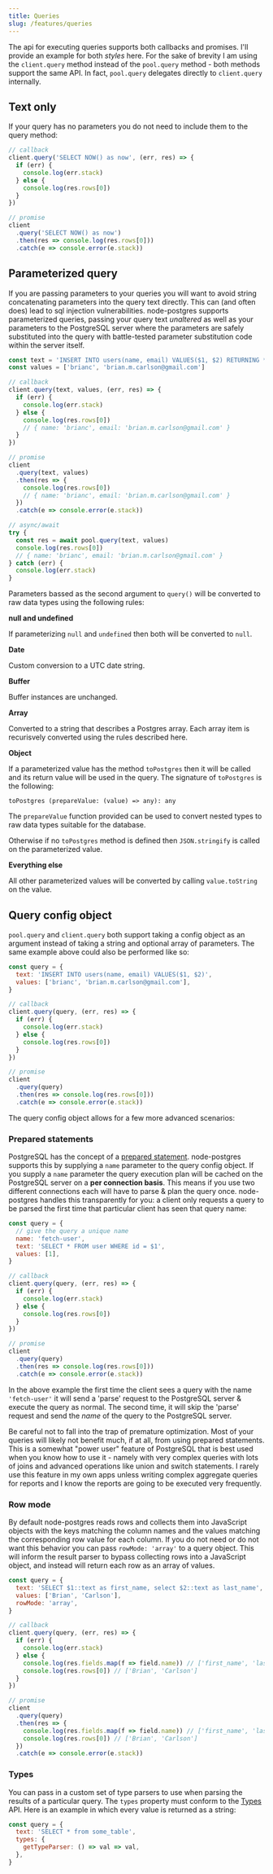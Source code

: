 ```yaml
---
title: Queries
slug: /features/queries
---
```


The api for executing queries supports both callbacks and promises. I'll provide an example for both _styles_ here. For the sake of brevity I am using the `client.query` method instead of the `pool.query` method - both methods support the same API. In fact, `pool.query` delegates directly to `client.query` internally.

## Text only

If your query has no parameters you do not need to include them to the query method:

```js
// callback
client.query('SELECT NOW() as now', (err, res) => {
  if (err) {
    console.log(err.stack)
  } else {
    console.log(res.rows[0])
  }
})

// promise
client
  .query('SELECT NOW() as now')
  .then(res => console.log(res.rows[0]))
  .catch(e => console.error(e.stack))
```

## Parameterized query

If you are passing parameters to your queries you will want to avoid string concatenating parameters into the query text directly. This can (and often does) lead to sql injection vulnerabilities. node-postgres supports parameterized queries, passing your query text _unaltered_ as well as your parameters to the PostgreSQL server where the parameters are safely substituted into the query with battle-tested parameter substitution code within the server itself.

```js
const text = 'INSERT INTO users(name, email) VALUES($1, $2) RETURNING *'
const values = ['brianc', 'brian.m.carlson@gmail.com']

// callback
client.query(text, values, (err, res) => {
  if (err) {
    console.log(err.stack)
  } else {
    console.log(res.rows[0])
    // { name: 'brianc', email: 'brian.m.carlson@gmail.com' }
  }
})

// promise
client
  .query(text, values)
  .then(res => {
    console.log(res.rows[0])
    // { name: 'brianc', email: 'brian.m.carlson@gmail.com' }
  })
  .catch(e => console.error(e.stack))

// async/await
try {
  const res = await pool.query(text, values)
  console.log(res.rows[0])
  // { name: 'brianc', email: 'brian.m.carlson@gmail.com' }
} catch (err) {
  console.log(err.stack)
}
```

Parameters bassed as the second argument to `query()` will be converted to raw data types using the following rules:

**null and undefined**

If parameterizing `null` and `undefined` then both will be converted to `null`.

**Date**

Custom conversion to a UTC date string.

**Buffer**

Buffer instances are unchanged.

**Array**

Converted to a string that describes a Postgres array. Each array item is recurisvely converted using the rules described here.

**Object**

If a parameterized value has the method `toPostgres` then it will be called and its return value will be used in the query.
The signature of `toPostgres` is the following:

```
toPostgres (prepareValue: (value) => any): any
```

The `prepareValue` function provided can be used to convert nested types to raw data types suitable for the database.

Otherwise if no `toPostgres` method is defined then `JSON.stringify` is called on the parameterized value.

**Everything else**

All other parameterized values will be converted by calling `value.toString` on the value.

## Query config object

`pool.query` and `client.query` both support taking a config object as an argument instead of taking a string and optional array of parameters. The same example above could also be performed like so:

```js
const query = {
  text: 'INSERT INTO users(name, email) VALUES($1, $2)',
  values: ['brianc', 'brian.m.carlson@gmail.com'],
}

// callback
client.query(query, (err, res) => {
  if (err) {
    console.log(err.stack)
  } else {
    console.log(res.rows[0])
  }
})

// promise
client
  .query(query)
  .then(res => console.log(res.rows[0]))
  .catch(e => console.error(e.stack))
```

The query config object allows for a few more advanced scenarios:

### Prepared statements

PostgreSQL has the concept of a [prepared statement](https://www.postgresql.org/docs/9.3/static/sql-prepare.html). node-postgres supports this by supplying a `name` parameter to the query config object. If you supply a `name` parameter the query execution plan will be cached on the PostgreSQL server on a **per connection basis**. This means if you use two different connections each will have to parse & plan the query once. node-postgres handles this transparently for you: a client only requests a query to be parsed the first time that particular client has seen that query name:

```js
const query = {
  // give the query a unique name
  name: 'fetch-user',
  text: 'SELECT * FROM user WHERE id = $1',
  values: [1],
}

// callback
client.query(query, (err, res) => {
  if (err) {
    console.log(err.stack)
  } else {
    console.log(res.rows[0])
  }
})

// promise
client
  .query(query)
  .then(res => console.log(res.rows[0]))
  .catch(e => console.error(e.stack))
```

In the above example the first time the client sees a query with the name `'fetch-user'` it will send a 'parse' request to the PostgreSQL server & execute the query as normal. The second time, it will skip the 'parse' request and send the _name_ of the query to the PostgreSQL server.

<div class='message is-warning'>
  <div class='message-body'>
Be careful not to fall into the trap of premature optimization.  Most of your queries will likely not benefit much, if at all, from using prepared statements.  This is a somewhat "power user" feature of PostgreSQL that is best used when you know how to use it - namely with very complex queries with lots of joins and advanced operations like union and switch statements.  I rarely use this feature in my own apps unless writing complex aggregate queries for reports and I know the reports are going to be executed very frequently.
  </div>
</div>

### Row mode

By default node-postgres reads rows and collects them into JavaScript objects with the keys matching the column names and the values matching the corresponding row value for each column. If you do not need or do not want this behavior you can pass `rowMode: 'array'` to a query object. This will inform the result parser to bypass collecting rows into a JavaScript object, and instead will return each row as an array of values.

```js
const query = {
  text: 'SELECT $1::text as first_name, select $2::text as last_name',
  values: ['Brian', 'Carlson'],
  rowMode: 'array',
}

// callback
client.query(query, (err, res) => {
  if (err) {
    console.log(err.stack)
  } else {
    console.log(res.fields.map(f => field.name)) // ['first_name', 'last_name']
    console.log(res.rows[0]) // ['Brian', 'Carlson']
  }
})

// promise
client
  .query(query)
  .then(res => {
    console.log(res.fields.map(f => field.name)) // ['first_name', 'last_name']
    console.log(res.rows[0]) // ['Brian', 'Carlson']
  })
  .catch(e => console.error(e.stack))
```

### Types

You can pass in a custom set of type parsers to use when parsing the results of a particular query. The `types` property must conform to the [Types](/api/types) API. Here is an example in which every value is returned as a string:

```js
const query = {
  text: 'SELECT * from some_table',
  types: {
    getTypeParser: () => val => val,
  },
}
```
